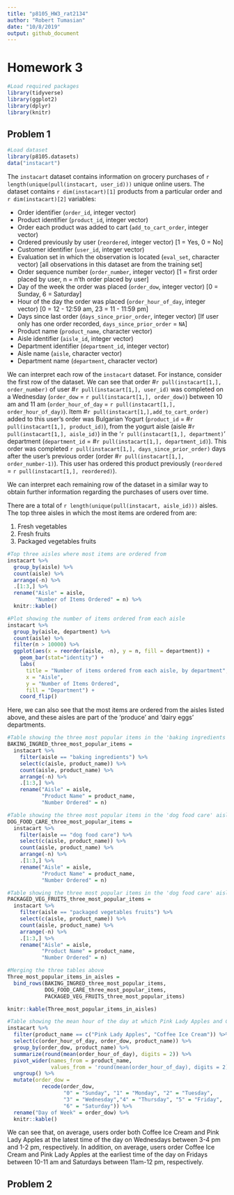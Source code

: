 ```yaml
---
title: "p8105_HW3_rat2134"
author: "Robert Tumasian"
date: "10/8/2019"
output: github_document
---
```


# Homework 3
```r
#Load required packages
library(tidyverse)
library(ggplot2)
library(dplyr)
library(knitr)
```

## Problem 1
```r
#Load dataset
library(p8105.datasets)
data("instacart")
```

The `instacart` dataset contains information on grocery purchases of `r length(unique(pull(instacart, user_id)))` unique online users. The dataset contains `r dim(instacart)[1]` products from a particular order and `r dim(instacart)[2]` variables:

* Order identifier (`order_id`, integer vector)
* Product identifier (`product_id`, integer vector)
* Order each product was added to cart (`add_to_cart_order`, integer vector)
* Ordered previously by user (`reordered`, integer vector) [1 = Yes, 0 = No]
* Customer identifier (`user_id`, integer vector)
* Evaluation set in which the observation is located (`eval_set`, character vector) [all observations in this dataset are from the training set]
* Order sequence number (`order_number`, integer vector) [1 = first order placed by user, n = n'th order placed by user]
* Day of the week the order was placed (`order_dow`, integer vector) [0 = Sunday, 6 = Saturday]
* Hour of the day the order was placed (`order_hour_of_day`, integer vector) [0 = 12 - 12:59 am, 23 = 11 - 11:59 pm]
* Days since last order (`days_since_prior_order`, integer vector) [If user only has one order recorded, `days_since_prior_order` = `NA`]
* Product name (`product_name`, character vector)
* Aisle identifier (`aisle_id`, integer vector)
* Department identifier (`department_id`, integer vector)
* Aisle name (`aisle`, character vector)
* Department name (`department`, character vector)

We can interpret each row of the `instacart` dataset. For instance, consider the first row of the dataset. We can see that order #`r pull(instacart[1,], order_number)` of user #`r pull(instacart[1,], user_id)` was completed on a Wednesday (`order_dow` = `r pull(instacart[1,], order_dow)`) between 10 am and 11 am (`order_hour_of_day` = `r pull(instacart[1,], order_hour_of_day)`). Item #`r pull(instacart[1,],add_to_cart_order)` added to this user's order was Bulgarian Yogurt (`product_id` = #`r pull(instacart[1,], product_id)`), from the yogurt aisle (aisle #`r pull(instacart[1,], aisle_id)`) in the '`r pull(instacart[1,], department)`' department (`department_id` = #`r pull(instacart[1,], department_id)`). This order was completed `r pull(instacart[1,], days_since_prior_order)` days after the user's previous order (order #`r pull(instacart[1,], order_number-1)`). This user has ordered this product previously (`reordered` = `r pull(instacart[1,], reordered)`).

We can interpret each remaining row of the dataset in a similar way to obtain further information regarding the purchases of users over time.

There are a total of `r length(unique(pull(instacart, aisle_id)))` aisles. The top three aisles in which the most items are ordered from are:

1. Fresh vegetables
2. Fresh fruits
3. Packaged vegetables fruits

```r
#Top three aisles where most items are ordered from
instacart %>%
  group_by(aisle) %>%
  count(aisle) %>%
  arrange(-n) %>%
  .[1:3,] %>%
  rename("Aisle" = aisle,
         "Number of Items Ordered" = n) %>%
  knitr::kable()
```

```r
#Plot showing the number of items ordered from each aisle
instacart %>%
  group_by(aisle, department) %>%
  count(aisle) %>%
  filter(n > 10000) %>%
  ggplot(aes(x = reorder(aisle, -n), y = n, fill = department)) +
    geom_bar(stat="identity") +
    labs(
      title = "Number of items ordered from each aisle, by department",
      x = "Aisle",
      y = "Number of Items Ordered",
      fill = "Department") +
    coord_flip()
```

Here, we can also see that the most items are ordered from the aisles listed above, and these aisles are part of the 'produce' and 'dairy eggs' departments.

```r
#Table showing the three most popular items in the 'baking ingredients' aisle
BAKING_INGRED_three_most_popular_items = 
  instacart %>%
    filter(aisle == "baking ingredients") %>%
    select(c(aisle, product_name)) %>%
    count(aisle, product_name) %>%
    arrange(-n) %>%
    .[1:3,] %>%
    rename("Aisle" = aisle,
           "Product Name" = product_name,
           "Number Ordered" = n)

#Table showing the three most popular items in the 'dog food care' aisle
DOG_FOOD_CARE_three_most_popular_items = 
  instacart %>%
    filter(aisle == "dog food care") %>%
    select(c(aisle, product_name)) %>%
    count(aisle, product_name) %>%
    arrange(-n) %>%
    .[1:3,] %>%
    rename("Aisle" = aisle,
           "Product Name" = product_name,
           "Number Ordered" = n)

#Table showing the three most popular items in the 'dog food care' aisle
PACKAGED_VEG_FRUITS_three_most_popular_items = 
  instacart %>%
    filter(aisle == "packaged vegetables fruits") %>%
    select(c(aisle, product_name)) %>%
    count(aisle, product_name) %>%
    arrange(-n) %>%
    .[1:3,] %>%
    rename("Aisle" = aisle,
           "Product Name" = product_name,
           "Number Ordered" = n)

#Merging the three tables above
Three_most_popular_items_in_aisles = 
  bind_rows(BAKING_INGRED_three_most_popular_items,
            DOG_FOOD_CARE_three_most_popular_items,
            PACKAGED_VEG_FRUITS_three_most_popular_items)

knitr::kable(Three_most_popular_items_in_aisles)
```

```r
#Table showing the mean hour of the day at which Pink Lady Apples and Coffee Ice Cream are ordered on each day of the week
instacart %>%
  filter(product_name == c("Pink Lady Apples", "Coffee Ice Cream")) %>%
  select(c(order_hour_of_day, order_dow, product_name)) %>%
  group_by(order_dow, product_name) %>%
  summarize(round(mean(order_hour_of_day), digits = 2)) %>%
  pivot_wider(names_from = product_name,
              values_from = 'round(mean(order_hour_of_day), digits = 2)') %>%
  ungroup() %>%
  mutate(order_dow =
           recode(order_dow,
                  "0" = "Sunday", "1" = "Monday", "2" = "Tuesday", 
                  "3" = "Wednesday","4" = "Thursday", "5" = "Friday", 
                  "6" = "Saturday")) %>%
  rename("Day of Week" = order_dow) %>%
  knitr::kable()
```

We can see that, on average, users order both Coffee Ice Cream and Pink Lady Apples at the latest time of the day on Wednesdays between 3-4 pm and 1-2 pm, respectively. In addition, on average, users order Coffee Ice Cream and Pink Lady Apples at the earliest time of the day on Fridays between 10-11 am and Saturdays between 11am-12 pm, respectively.

## Problem 2
























